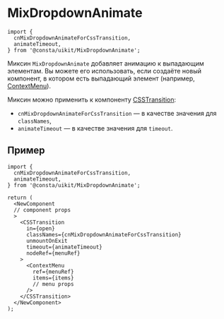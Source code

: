 <Meta title="Mixins|MixDropdownAnimate" id="MixDropdownAnimate" />

# MixDropdownAnimate

```tsx
import {
  cnMixDropdownAnimateForCssTransition,
  animateTimeout,
} from '@consta/uikit/MixDropdownAnimate';
```

Миксин `MixDropdownAnimate` добавляет анимацию к выпадающим элементам. Вы можете его использовать, если создаёте новый компонент, в котором есть выпадающий элемент (например, [ContextMenu](?path=/docs/components-contextmenu--playground)).

Миксин можно применить к компоненту [CSSTransition](https://reactcommunity.org/react-transition-group/css-transition):

- `cnMixDropdownAnimateForCssTransition` — в качестве значения для `classNames`,
- `animateTimeout` — в качестве значения для `timeout`.

## Пример

```tsx
import {
  cnMixDropdownAnimateForCssTransition,
  animateTimeout,
} from '@consta/uikit/MixDropdownAnimate';

return (
  <NewComponent
  // component props
  >
    <CSSTransition
      in={open}
      classNames={cnMixDropdownAnimateForCssTransition}
      unmountOnExit
      timeout={animateTimeout}
      nodeRef={menuRef}
    >
      <ContextMenu
        ref={menuRef}
        items={items}
        // menu props
      />
    </CSSTransition>
  </NewComponent>
);
```
